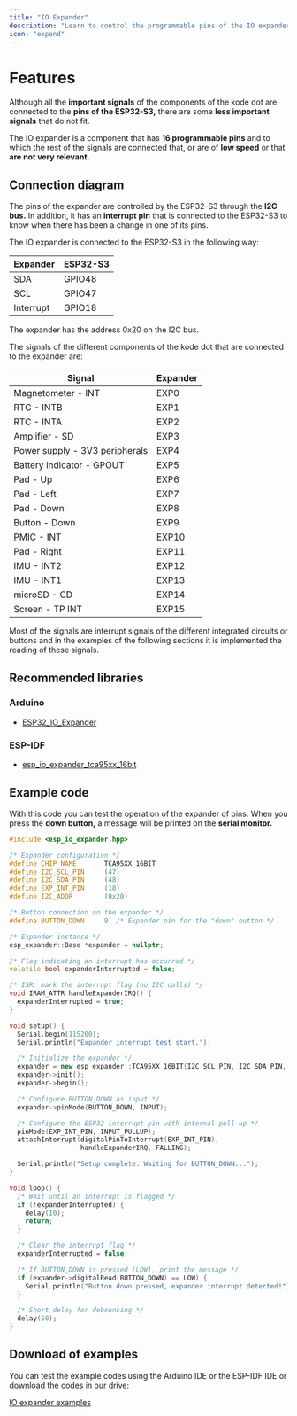 ```yaml
---
title: "IO Expander"
description: "Learn to control the programmable pins of the IO expander."
icon: "expand"
---
```


# Features
Although all the **important signals** of the components of the kode dot are connected to the **pins of the ESP32-S3,** there are some **less important signals** that do not fit.

The IO expander is a component that has **16 programmable pins** and to which the rest of the signals are connected that, or are of **low speed** or that **are not very relevant.**

## Connection diagram
The pins of the expander are controlled by the ESP32-S3 through the **I2C bus.** In addition, it has an **interrupt pin** that is connected to the ESP32-S3 to know when there has been a change in one of its pins.

The IO expander is connected to the ESP32-S3 in the following way:

| Expander     | ESP32-S3 |
| ------------ | -------- |
| SDA          | GPIO48   |
| SCL          | GPIO47   |
| Interrupt    | GPIO18   |

<Note>The expander has the address 0x20 on the I2C bus.</Note>

The signals of the different components of the kode dot that are connected to the expander are:

| Signal                           | Expander |
| -------------------------------- | -------- |
| Magnetometer - INT               | EXP0   |
| RTC - INTB                       | EXP1   |
| RTC - INTA                       | EXP2   |
| Amplifier - SD                   | EXP3   |
| Power supply - 3V3 peripherals   | EXP4   |
| Battery indicator - GPOUT        | EXP5   |
| Pad - Up                         | EXP6   |
| Pad - Left                       | EXP7   |
| Pad - Down                       | EXP8   |
| Button - Down                    | EXP9   |
| PMIC - INT                       | EXP10  |
| Pad - Right                      | EXP11  |
| IMU - INT2                       | EXP12  |
| IMU - INT1                       | EXP13  |
| microSD - CD                     | EXP14  |
| Screen - TP INT                  | EXP15  |

Most of the signals are interrupt signals of the different integrated circuits or buttons and in the examples of the following sections it is implemented the reading of these signals.

## Recommended libraries
### Arduino
- [ESP32_IO_Expander](https://github.com/esp-arduino-libs/ESP32_IO_Expander)
### ESP-IDF
- [esp_io_expander_tca95xx_16bit](https://components.espressif.com/components/espressif/esp_io_expander_tca95xx_16bit)

## Example code
With this code you can test the operation of the expander of pins. When you press the **down button,** a message will be printed on the **serial monitor.**

```cpp expander_test.ino lines icon="microchip"	
#include <esp_io_expander.hpp>

/* Expander configuration */
#define CHIP_NAME       TCA95XX_16BIT
#define I2C_SCL_PIN     (47)
#define I2C_SDA_PIN     (48)
#define EXP_INT_PIN     (18)
#define I2C_ADDR        (0x20)

/* Button connection on the expander */
#define BUTTON_DOWN     9  /* Expander pin for the "down" button */

/* Expander instance */
esp_expander::Base *expander = nullptr;

/* Flag indicating an interrupt has occurred */
volatile bool expanderInterrupted = false;

/* ISR: mark the interrupt flag (no I2C calls) */
void IRAM_ATTR handleExpanderIRQ() {
  expanderInterrupted = true;
}

void setup() {
  Serial.begin(115200);
  Serial.println("Expander interrupt test start.");

  /* Initialize the expander */
  expander = new esp_expander::TCA95XX_16BIT(I2C_SCL_PIN, I2C_SDA_PIN, I2C_ADDR);
  expander->init();
  expander->begin();

  /* Configure BUTTON_DOWN as input */
  expander->pinMode(BUTTON_DOWN, INPUT);

  /* Configure the ESP32 interrupt pin with internal pull-up */
  pinMode(EXP_INT_PIN, INPUT_PULLUP);
  attachInterrupt(digitalPinToInterrupt(EXP_INT_PIN),
                  handleExpanderIRQ, FALLING);

  Serial.println("Setup complete. Waiting for BUTTON_DOWN...");
}

void loop() {
  /* Wait until an interrupt is flagged */
  if (!expanderInterrupted) {
    delay(10);
    return;
  }

  /* Clear the interrupt flag */
  expanderInterrupted = false;

  /* If BUTTON_DOWN is pressed (LOW), print the message */
  if (expander->digitalRead(BUTTON_DOWN) == LOW) {
    Serial.println("Button down pressed, expander interrupt detected!");
  }

  /* Short delay for debouncing */
  delay(50);
}
```

## Download of examples
You can test the example codes using the Arduino IDE or the ESP-IDF IDE or download the codes in our drive:

[IO expander examples](https://drive.google.com/drive/folders/1nJHAeJOtqmLtWnhrUvgWu9GuijLvPg9s)